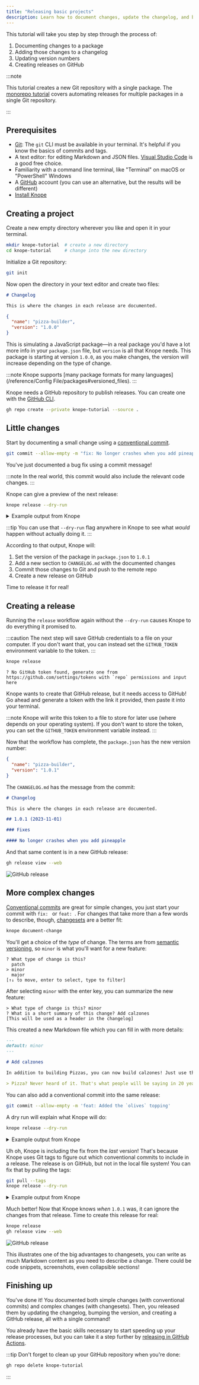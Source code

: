 ```yaml
---
title: "Releasing basic projects"
description: Learn how to document changes, update the changelog, and bump package versions
---
```


This tutorial will take you step by step through the process of:

1. Documenting changes to a package
2. Adding those changes to a changelog
3. Updating version numbers
4. Creating releases on GitHub

:::note

This tutorial creates a new Git repository with a single package.
The [monorepo tutorial](/tutorials/releasing-multiple-packages) covers automating releases for multiple packages in a single Git repository.

:::

## Prerequisites

- [Git](https://git-scm.com/): The `git` CLI must be available in your terminal.
  It's helpful if you know the basics of commits and tags.
- A text editor: for editing Markdown and JSON files. [Visual Studio Code](https://code.visualstudio.com/) is a good free choice.
- Familiarity with a command line terminal, like "Terminal" on macOS or "PowerShell" Windows
- A [GitHub](https://github.com) account (you can use an alternative, but the results will be different)
- [Install Knope](/installation)

## Creating a project

Create a new empty directory wherever you like and open it in your terminal.

```sh
mkdir knope-tutorial  # create a new directory
cd knope-tutorial     # change into the new directory
```

Initialize a Git repository:

```sh
git init
```

Now open the directory in your text editor and create two files:

```md title="CHANGELOG.md"
# Changelog

This is where the changes in each release are documented.
```

```json title="package.json"
{
  "name": "pizza-builder",
  "version": "1.0.0"
}
```

This is simulating a JavaScript package—in a real package you'd have a lot more info in your `package.json` file,
but `version` is all that Knope needs.
This package is starting at version `1.0.0`,
as you make changes, the version will increase depending on the type of change.

:::note
Knope supports [many package formats for many languages](/reference/Config File/packages#versioned_files).
:::

Knope needs a GitHub repository to publish releases. You can create one with the [GitHub CLI](https://cli.github.com/).

```sh
gh repo create --private knope-tutorial --source .
```

## Little changes

Start by documenting a small change using a [conventional commit].

```sh
git commit --allow-empty -m "fix: No longer crashes when you add pineapple"
```

You've just documented a bug fix using a commit message!

:::note
In the real world, this commit would also include the relevant code changes.
:::

Knope can give a preview of the next release:

```sh
knope release --dry-run
```

<details>
    <summary>Example output from Knope</summary>

```text
Would add the following to package.json: 1.0.1
Would add the following to CHANGELOG.md:
## 1.0.1 (2023-11-01)

### Fixes

#### No longer crashes when you add pineapple

Would add files to git:
package.json
CHANGELOG.md
Would run git commit -m "chore: prepare release 1.0.1"
Would run git push
Would create a release on GitHub with name 1.0.1 (2023-11-01) and tag v1.0.1 and body:

## Fixes

### No longer crashes when you add pineapple
```

</details>

:::tip
You can use that `--dry-run` flag anywhere in Knope to see what _would_ happen without actually doing it.
:::

According to that output, Knope will:

1. Set the version of the package in `package.json` to `1.0.1`
2. Add a new section to `CHANGELOG.md` with the documented changes
3. Commit those changes to Git and push to the remote repo
4. Create a new release on GitHub

Time to release it for real!

## Creating a release

Running the `release` workflow again without the `--dry-run` causes Knope to do everything it promised to.

:::caution
The next step will save GitHub credentials to a file on your computer.
If you don't want that, you can instead set the `GITHUB_TOKEN` environment variable to the token.
:::

```sh
knope release
```

```
? No GitHub token found, generate one from https://github.com/settings/tokens with `repo` permissions and input here
```

Knope wants to create that GitHub release, but it needs access to GitHub!
Go ahead and generate a token with the link it provided, then paste it into your terminal.

:::note
Knope will write this token to a file to store for later use (where depends on your operating system).
If you don't want to store the token, you can set the `GITHUB_TOKEN` environment variable instead.
:::

Now that the workflow has complete, the `package.json` has the new version number:

```json title="package.json" {3}
{
  "name": "pizza-builder",
  "version": "1.0.1"
}
```

The `CHANGELOG.md` has the message from the commit:

```md title="CHANGELOG.md" {5-9}
# Changelog

This is where the changes in each release are documented.

## 1.0.1 (2023-11-01)

### Fixes

#### No longer crashes when you add pineapple
```

And that same content is in a new GitHub release:

```sh
gh release view --web
```

![GitHub release](./release_1.0.1.png)

## More complex changes

[Conventional commits] are great for simple changes, you just start your commit with `fix: ` or `feat: `.
For changes that take more than a few words to describe, though, [changesets] are a better fit:

```sh
knope document-change
```

You'll get a choice of the _type_ of change.
The terms are from [semantic versioning], so `minor` is what you'll want for a new feature:

```
? What type of change is this?
  patch
> minor
  major
[↑↓ to move, enter to select, type to filter]
```

After selecting `minor` with the enter key, you can summarize the new feature:

```
> What type of change is this? minor
? What is a short summary of this change? Add calzones
[This will be used as a header in the changelog]
```

This created a new Markdown file which you can fill in with more details:

```md title=".changeset/add_calzones.md" ins={6-9}
---
default: minor
---

# Add calzones

In addition to building Pizzas, you can now build calzones! Just use the new `--calzone` option!

> Pizza? Never heard of it. That's what people will be saying in 20 years, because pizza is old news. Pizza is your grandfather's calzone.
```

You can also add a conventional commit into the same release:

```sh
git commit --allow-empty -m 'feat: Added the `olives` topping'
```

A dry run will explain what Knope will do:

```sh
knope release --dry-run
```

<details>
    <summary>Example output from Knope</summary>

```text {16-18,37-39}
Would delete: .changeset/add_calzones.md
Would add the following to package.json: 1.1.0
Would add the following to CHANGELOG.md:
## 1.1.0 (2023-11-02)

### Features

#### Added the `olives` topping

#### Add calzones

In addition to building Pizzas, you can now build calzones! Just use the new `--calzone` option!

> Pizza? Never heard of it. That's what people will be saying in 20 years, because pizza is old news. Pizza is your grandfather's calzone.

### Fixes

#### No longer crashes when you add pineapple

Would add files to git:
package.json
CHANGELOG.md
.changeset/add_calzones.md
Would run git commit -m "chore: prepare release 1.1.0"
Would run git push
Would create a release on GitHub with name 1.1.0 (2023-11-02) and tag v1.1.0 and body:

## Features

### Added the `olives` topping

### Add calzones

In addition to building Pizzas, you can now build calzones! Just use the new `--calzone` option!

> Pizza? Never heard of it. That's what people will be saying in 20 years, because pizza is old news. Pizza is your grandfather's calzone.

## Fixes

### No longer crashes when you add pineapple

```

</details>

Uh oh, Knope is including the fix from the _last_ version!
That's because Knope uses Git tags to figure out which conventional commits to include in a release.
The release is on GitHub, but not in the local file system! You can fix that by pulling the tags:

```sh
git pull --tags
knope release --dry-run
```

<details>
    <summary>Example output from Knope</summary>

```text
Would delete: .changeset/add_calzones.md
Would add the following to package.json: 1.1.0
Would add the following to CHANGELOG.md:
## 1.1.0 (2023-11-02)

### Features

#### Added the `olives` topping

#### Add calzones

In addition to building Pizzas, you can now build calzones! Just use the new `--calzone` option!

> Pizza? Never heard of it. That's what people will be saying in 20 years, because pizza is old news. Pizza is your grandfather's calzone.

Would add files to git:
package.json
CHANGELOG.md
.changeset/add_calzones.md
Would run git commit -m "chore: prepare release 1.1.0"
Would run git push
Would create a release on GitHub with name 1.1.0 (2023-11-02) and tag v1.1.0 and body:

## Features

### Added the `olives` topping

### Add calzones

In addition to building Pizzas, you can now build calzones! Just use the new `--calzone` option!

> Pizza? Never heard of it. That's what people will be saying in 20 years, because pizza is old news. Pizza is your grandfather's calzone.
```

</details>

Much better!
Now that Knope knows _when_ `1.0.1` was, it can ignore the changes from that release.
Time to create this release for real:

```sh
knope release
gh release view --web
```

![GitHub release](./release_1.1.0.png)

This illustrates one of the big advantages to changesets,
you can write as much Markdown content as you need to describe a change.
There could be code snippets, screenshots, even collapsible sections!

## Finishing up

You've done it!
You documented both simple changes (with conventional commits)
and complex changes (with changesets).
Then, you released them by updating the changelog, bumping the version,
and creating a GitHub release, all with a single command!

You already have the basic skills necessary to start speeding up your release processes,
but you can take it a step further by [releasing in GitHub Actions](/recipes/1-preview-releases-with-pull-requests).

:::tip
Don't forget to clean up your GitHub repository when you're done:

```sh
gh repo delete knope-tutorial
```

:::

[conventional commit]: /reference/concepts/conventional-commits
[conventional commits]: /reference/concepts/conventional-commits
[changesets]: /reference/concepts/changeset
[semantic versioning]: /reference/concepts/semantic-versioning
